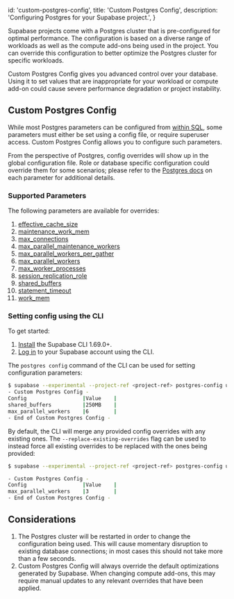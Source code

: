 
  id: 'custom-postgres-config',
  title: 'Custom Postgres Config',
  description: 'Configuring Postgres for your Supabase project.',
}

Supabase projects come with a Postgres cluster that is pre-configured for optimal performance. The configuration is based on a diverse range of workloads as well as the compute add-ons being used in the project. You can override this configuration to better optimize the Postgres cluster for specific workloads.

<Admonition type="note">

Custom Postgres Config gives you advanced control over your database. Using it to set values that are inappropriate for your workload or compute add-on could cause severe performance degradation or project instability.

</Admonition>

## Custom Postgres Config

While most Postgres parameters can be configured from [within SQL](https://www.postgresql.org/docs/current/config-setting.html#CONFIG-SETTING-SQL-COMMAND-INTERACTION), some parameters must either be set using a config file, or require superuser access. Custom Postgres Config allows you to configure such parameters.

From the perspective of Postgres, config overrides will show up in the global configuration file. Role or database specific configuration could override them for some scenarios; please refer to the [Postgres docs](https://www.postgresql.org/docs/current/) on each parameter for additional details.

### Supported Parameters

The following parameters are available for overrides:

1. [effective_cache_size](https://postgresqlco.nf/doc/en/param/effective_cache_size/)
1. [maintenance_work_mem](https://postgresqlco.nf/doc/en/param/maintenance_work_mem/)
1. [max_connections](https://postgresqlco.nf/doc/en/param/max_connections/)
1. [max_parallel_maintenance_workers](https://postgresqlco.nf/doc/en/param/max_parallel_maintenance_workers/)
1. [max_parallel_workers_per_gather](https://postgresqlco.nf/doc/en/param/max_parallel_workers_per_gather/)
1. [max_parallel_workers](https://postgresqlco.nf/doc/en/param/max_parallel_workers/)
1. [max_worker_processes](https://postgresqlco.nf/doc/en/param/max_worker_processes/)
1. [session_replication_role](https://postgresqlco.nf/doc/en/param/session_replication_role/)
1. [shared_buffers](https://postgresqlco.nf/doc/en/param/shared_buffers/)
1. [statement_timeout](https://postgresqlco.nf/doc/en/param/statement_timeout/)
1. [work_mem](https://postgresqlco.nf/doc/en/param/work_mem/)

### Setting config using the CLI

To get started:

1. [Install](/docs/guides/resources/supabase-cli) the Supabase CLI 1.69.0+.
1. [Log in](/docs/guides/resources/supabase-getting-started/local-development#log-in-to-the-supabase-cli) to your Supabase account using the CLI.

The `postgres config` command of the CLI can be used for setting configuration parameters:

```bash
$ supabase --experimental --project-ref <project-ref> postgres-config update --config max_parallel_workers=6 --config shared_buffers=250MB
- Custom Postgres Config -
Config                  |Value    |
shared_buffers          |250MB    |
max_parallel_workers    |6        |
- End of Custom Postgres Config -
```

By default, the CLI will merge any provided config overrides with any existing ones. The `--replace-existing-overrides` flag can be used to instead force all existing overrides to be replaced with the ones being provided:

```bash
$ supabase --experimental --project-ref <project-ref> postgres-config update --config max_parallel_workers=3 --replace-existing-overrides

- Custom Postgres Config -
Config                  |Value    |
max_parallel_workers    |3        |
- End of Custom Postgres Config -
```

## Considerations

1. The Postgres cluster will be restarted in order to change the configuration being used. This will cause momentary disruption to existing database connections; in most cases this should not take more than a few seconds.
1. Custom Postgres Config will always override the default optimizations generated by Supabase. When changing compute add-ons, this may require manual updates to any relevant overrides that have been applied.


